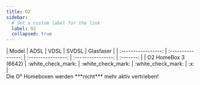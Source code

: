 ```yaml
---
title: O2
sidebar:
  # Set a custom label for the link
  label: O2
  collapsed: true
---
```



<Tabs>
<TabItem label="DSL">
|        Model        |        ADSL        |        VDSL        |       SVDSL        | Glasfaser |
| :-----------------: | :----------------: | :----------------: | :----------------: | :-------: |
| O2 HomeBox 3 (6642) | :white_check_mark: | :white_check_mark: | :white_check_mark: |    :x:    |
</TabItem>
</Tabs>

<Aside type="danger" title="Achtung">
  Die O² Homeboxen werden ***nicht*** mehr aktiv vertrieben!
</Aside>
